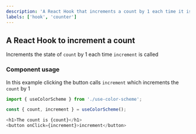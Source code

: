 ```yaml
---
description: 'A React Hook that increments a count by 1 each time it is called.'
labels: ['hook', 'counter']
---
```



## A React Hook to increment a count

Increments the state of `count` by 1 each time `increment` is called

### Component usage

In this example clicking the button calls `increment` which increments the `count` by 1

```js
import { useColorScheme } from './use-color-scheme';

const { count, increment } = useColorScheme();

<h1>The count is {count}</h1>
<button onClick={increment}>increment</button>
```
